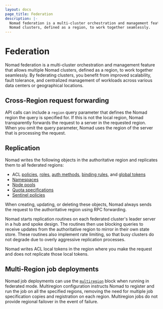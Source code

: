 ```yaml
---
layout: docs
page_title: Federation
description: |-
  Nomad federation is a multi-cluster orchestration and management feature that allows multiple
  Nomad clusters, defined as a region, to work together seamlessly.
---
```


# Federation

Nomad federation is a multi-cluster orchestration and management feature that allows multiple Nomad
clusters, defined as a region, to work together seamlessly. By federating clusters, you benefit
from improved scalability, fault tolerance, and centralized management of workloads across various
data centers or geographical locations.

## Cross-Region request forwarding

API calls can include a `region` query parameter that defines the Nomad region the query is
specified for. If this is not the local region, Nomad transparently forwards the request to a
server in the requested region. When you omit the query parameter, Nomad uses the region of the
server that is processing the request.

## Replication

Nomad writes the following objects in the authoritative region and replicates them to all federated
regions:

- ACL [policies][acl_policy], [roles][acl_role], [auth methods][acl_auth_method],
  [binding rules][acl_binding_rule], and [global tokens][acl_token]
- [Namespaces][namespace]
- [Node pools][node_pool]
- [Quota specifications][quota]
- [Sentinel policies][sentinel_policies]

When creating, updating, or deleting these objects, Nomad always sends the request to the
authoritative region using RPC forwarding.

Nomad starts replication routines on each federated cluster's leader server in a hub and spoke
design. The routines then use blocking queries to receive updates from the authoritative region to
mirror in their own state store. These routines also implement rate limiting, so that busy clusters
do not degrade due to overly aggressive replication processes.

<Note>
Nomad writes ACL local tokens in the region where you make the request and  does not replicate
those local tokens.
</Note>

## Multi-Region job deployments <EnterpriseAlert inline />

Nomad job deployments can use the [`multiregion`][] block when running in federated mode.
Multiregion configuration instructs Nomad to register and run the job on all the specified regions,
removing the need for multiple job specification copies and registration on each region.
Multiregion jobs do not provide regional failover in the event of failure.

[acl_policy]: /nomad/docs/concepts/acl#policy
[acl_role]: /nomad/docs/concepts/acl#role
[acl_auth_method]: /nomad/docs/concepts/acl#auth-method
[acl_binding_rule]: /nomad/docs/concepts/acl#binding-rule
[acl_token]: /nomad/docs/concepts/acl#token
[node_pool]: /nomad/docs/concepts/node-pools
[namespace]: /nomad/docs/other-specifications/namespace
[quota]: /nomad/docs/other-specifications/quota
[sentinel_policies]: /nomad/docs/enterprise/sentinel#sentinel-policies
[`multiregion`]: /nomad/docs/job-specification/multiregion
